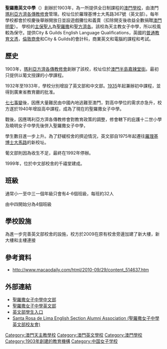 {{Unreferenced|time=2019-01-12}}
{{Infobox_School
| name = 聖羅撒英文中學<br /> Colegio de Santa Rosa de Lima<br />Santa Rosa de Lima English Secondary
| image = 
| motto = ''Ad Veritatem Per Caritatem''<br />To Love Through Truth 
| established = 1903年
| type = 私立學校<br /><small>主要教學語言為[[英語|英語]]</small>
| religion = 天主教
| principal = Ms Candy Ng
| feast day = 10月4日
| colors = [[藍色|藍色]]
| gender = 女
| address = [[澳門|澳門]][[羅理基博士大馬路|羅理基博士大馬路]]367號
| website=http://www.srleng.edu.mo/
}}
{{Infobox_School
| name = 聖羅撒女子中學中文部<br /> Colegio de Santa Rosa de Lima Chinese Section
| image = 
| motto = 忠誠仁愛
| established = 1903年
| type = 私立學校<br /><small>主要教學語言為[[中文|中文]]</small>
| religion = 天主教
| principal = 簡穗川
| feast day = 10月4日
| colors = [[藍色|藍色]]
| gender = 女
| address = [[澳門|澳門]]南灣家辣堂街21號
| website=http://www.santarosasc.edu.mo/
}}

'''聖羅撒英文中學'''（{{Lang-pt|Colegio de Santa Rosa de Lima}}）創辦於1903年，為一所提供全日制課程的[[澳門|澳門]][[學校|學校]]，由澳門[[瑪利亞方濟各傳教修會|瑪利亞方濟各傳教修會]]管理。校址位於羅理基博士大馬路367號（英文部）。每年學校都會於校慶後舉辦開放日並設遊戲攤位和義賣（扣除開支後收益全數捐贈[[澳門明愛|澳門明愛]]）。 學校的[[主保聖人|主保聖人]]為[[聖羅撒|聖羅撒]]和[[聖方濟各|聖方濟各]]。該校為天主教女子中學，所以校風較為保守。提供City & Guilds English Language Qualifications，英國的[[普通教育文憑|普通教育文憑]]，[[倫敦商會|倫敦商會]]和City & Guilds的會計科，商業英文和電腦的課程和考試。

==歷史==
1903年，[[瑪利亞方濟各傳教修會|瑪利亞方濟各傳教修會]]創辦了該校，校址位於[[澳門半島|澳門半島]][[嘉辣堂街|嘉辣堂街]]。最初只提供以葡文授課的小學課程。

1932年至1933年，學校分別增設了英文部和中文部。[[1935|1935]]年起兼辦初中課程，並得到廣東省教育廳的批准。

[[七七事變|七七事變]]後，因應大量難民由中國內地逃難至澳門，對高中學位的需求亦急升，校方遂於1940年增設高中課程，成為了現在的聖羅撒女子中學。

戰後，因應瑪利亞方濟各傳教修會對教育政策的調整，修會轄下的庇護十二世小學及曉明女子中學先後併入聖羅撒女子中學，

學生數目進一步上升。為了舒緩校舍的擠迫情況，英文部自1975年起遷往[[羅理基博士大馬路|羅理基博士大馬路]]的新校址。

葡文部則因為收生不足，最終在1992年停辦。

1999年，位於中文部校舍的千禧堂建成。

==班級==
通常小一至中三一個年級只會有4-6個班級，每班約32人

由中四開始分為4個班級

==學校設施==

為進一步完善英文部校舍的設施，校方於2009在原有校舍旁邊加建了新大樓，新大樓和主樓連接

==參考資料==

* http://www.macaodaily.com/html/2010-09/29/content_514637.htm{{dead link|date=2018年4月 |bot=InternetArchiveBot |fix-attempted=yes }}

==外部連結==
*[http://www.santarosasc.edu.mo/ 聖羅撒女子中學中文部] {{Wayback|url=http://www.santarosasc.edu.mo/ |date=20210503165435 }}
*[http://www.srleng.edu.mo/ 聖羅撒女子中學英文部]
*[https://web.archive.org/web/20130222012701/http://esrleng.edu.mo/templates/login.customized.php 英文部學生入口]
*[https://www.facebook.com/pages/Santa-Rosa-de-Lima-English-Section-Alumni-Association-%E8%81%96%E7%BE%85%E6%92%92%E5%A5%B3%E5%AD%90%E4%B8%AD%E5%AD%B8%E8%8B%B1%E6%96%87%E9%83%A8%E6%A0%A1%E5%8F%8B%E6%9C%83/118530571562304?sk=info Santa Rosa de Lima English Section Alumni Association (聖羅撒女子中學英文部校友會)] {{Wayback|url=https://www.facebook.com/pages/Santa-Rosa-de-Lima-English-Section-Alumni-Association-%E8%81%96%E7%BE%85%E6%92%92%E5%A5%B3%E5%AD%90%E4%B8%AD%E5%AD%B8%E8%8B%B1%E6%96%87%E9%83%A8%E6%A0%A1%E5%8F%8B%E6%9C%83/118530571562304?sk=info |date=20210503165413 }}

{{澳門學校}}

[[Category:澳門天主教學校|Category:澳門天主教學校]]
[[Category:澳門英文學校|Category:澳門英文學校]]
[[Category:澳門學校|Category:澳門學校]]
[[Category:1903年創建的教育機構|Category:1903年創建的教育機構]]
[[Category:中国女子学校|Category:中国女子学校]]